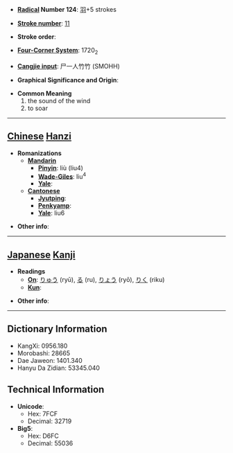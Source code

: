 * '''[[Wiktionary:Chinese radical index| Radical]] Number 124''': [[Wiktionary:Chinese radical index 羽|羽]]+5 strokes

* '''[[Wiktionary:Chinese total strokes index|Stroke number]]''': [[Wiktionary:Chinese total strokes index 11|11]]

* '''Stroke order''': 

* '''[[Wiktionary:Chinese four corner index|Four-Corner System]]''': 1720<sub>2</sub>

* '''[[Wiktionary:Chinese Cangjie index|Cangjie input]]''': 尸一人竹竹 (SMOHH)

* '''Graphical Significance and Origin''': 

* '''Common Meaning'''
*#the sound of the wind
*# to soar


----

== [[Chinese]] [[Hanzi]] ==

* '''Romanizations'''
** '''[[Mandarin]]'''
*** '''[[Pinyin]]''': liù (liu4)
*** '''[[Wade-Giles]]''': liu<sup>4</sup>
*** '''[[Yale]]''': 
** '''[[Cantonese]]'''
*** '''[[Jyutping]]''':
*** '''[[Penkyamp]]''': 
*** '''[[Yale]]''': liu6

* '''Other info''': 

----

== [[Japanese]] [[Kanji]] ==

* '''Readings'''
** '''[[On]]''': [[りゅう]] (ryū), [[る]] (ru), [[りょう]] (ryō), [[りく]] (riku)
** '''[[Kun]]''': 

* '''Other info''':  

----

== Dictionary Information ==

* KangXi: 0956.180
* Morobashi: 28665
* Dae Jaweon: 1401.340
* Hanyu Da Zidian: 53345.040

== Technical Information ==

* '''Unicode''':
** Hex: 7FCF
** Decimal: 32719
* '''Big5''':
** Hex: D6FC
** Decimal: 55036